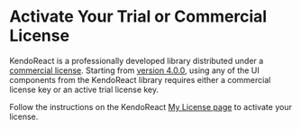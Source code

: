 <!--- ObtainLicense.stories.mdx --->


<Meta title="Getting Started/Obtain License" />

# Activate Your Trial or Commercial License

KendoReact is a professionally developed library distributed under a <a target="_blank" href="https://www.telerik.com/purchase/license-agreement/progress-kendoreact">commercial license</a>. Starting from <a href="https://www.telerik.com/kendo-react-ui/components/changelogs/ui-for-react/">version 4.0.0</a>, using any of the UI components from the KendoReact library requires either a commercial license key or an active trial license key.

Follow the instructions on the KendoReact <a target="_blank" href="https://www.telerik.com/kendo-react-ui/my-license/">My License page</a> to activate your license.